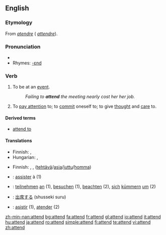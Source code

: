 ==English==

===Etymology===
From {{OF.}} ''[[atendre]]'' ({{F.}} ''[[attendre]]'').

===Pronunciation===
*{{audio|en-us-attend.ogg|Audio (US)}}
*Rhymes: [[Rhymes:English:-ɛnd|-ɛnd]]

===Verb===
{{en-verb}}

# To be at an [[event]].
#:''Failing to '''attend''' the meeting nearly cost her her job.''
# To [[pay attention]] to; to [[commit]] oneself to; to give [[thought]] and [[care]] to.

====Derived terms====
* [[attend to]]

====Translations====
{{trans-top|to be at an event}}
* Finnish: {{t|fi|osallistua}}, {{t|fi|olla}} {{t|fi|läsnä}}
* Hungarian: {{t|hu|eljár}}, {{t|hu|jár}}
{{trans-mid}}
{{trans-bottom}}

{{trans-top|to pay attention to; to commit oneself to; to give thought and care to}}
* Finnish: {{t|fi|huolehtia}}, {{t|fi|pitää}} {{t|fi|huoli|alt=huolta}},  {{t|fi|hoitaa}} ([[tehtävä]]/[[asia]]/[[juttu]]/[[homma]])
{{trans-mid}}
{{trans-bottom}}

{{checktrans-top}}
* {{ttbc|French}}: [[assister]] à (1)
* {{ttbc|German}}: [[teilnehmen]] [[an]] (1), [[besuchen]] (1), [[beachten]] (2), [[sich]] [[kümmern]] [[um]] (2)
* {{ttbc|Japanese}}: [[出席する]] (shusseki suru)
* {{ttbc|Spanish}}: [[asistir]] (1), [[atender]] (2)
{{checktrans-bottom}}

[[zh-min-nan:attend]]
[[bg:attend]]
[[fa:attend]]
[[fr:attend]]
[[gl:attend]]
[[io:attend]]
[[it:attend]]
[[hu:attend]]
[[ja:attend]]
[[ro:attend]]
[[simple:attend]]
[[fi:attend]]
[[te:attend]]
[[vi:attend]]
[[zh:attend]]